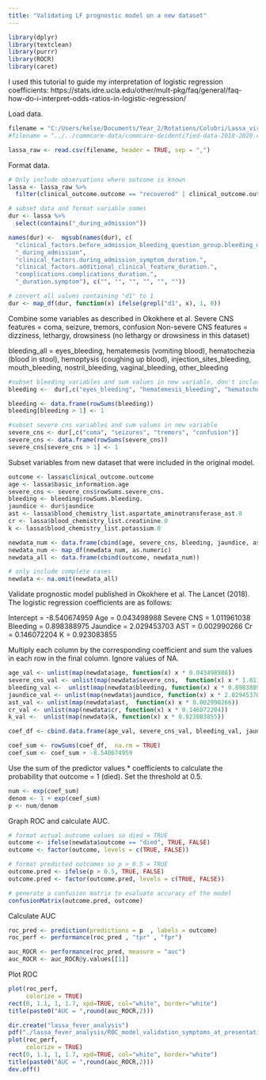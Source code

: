 ```yaml
---
title: "Validating LF prognostic model on a new dataset"
---
```


```r
library(dplyr)
library(textclean)
library(purrr)
library(ROCR)
library(caret)
```

I used this tutorial to guide my interpretation of logistic regression coefficients:
https://stats.idre.ucla.edu/other/mult-pkg/faq/general/faq-how-do-i-interpret-odds-ratios-in-logistic-regression/

Load data.

```r
filename = "C:/Users/kelse/Documents/Year_2/Rotations/Colubri/Lassa_virus/practice_data/commcare-randomized-data-2018-2020.csv"
#filename = "../../commcare-data/commcare-deidentified-data-2018-2020.csv"

lassa_raw <- read.csv(filename, header = TRUE, sep = ",")
```

Format data.

```r
# Only include observations where outcome is known
lassa <- lassa_raw %>%
  filter(clinical_outcome.outcome == "recovered" | clinical_outcome.outcome == "died")

# subset data and format variable names
dur <- lassa %>%
  select(contains("_during_admission"))

names(dur) <-  mgsub(names(dur), c(
  "clinical_factors.before_admission_bleeding_question_group.bleeding_duration.",
  "_during_admission",
  "clinical_factors.during_admission_symptom_duration.",
  "clinical_factors.additional_clinical_feature_duration.",
  "complications.complications_duration.",
  "_duration.symptom"), c("", "", "", "", "", ""))

# convert all values containing "d1" to 1
dur <- map_df(dur, function(x) ifelse(grepl("d1", x), 1, 0))
```

Combine some variables as described in Okokhere et al.
Severe CNS features = coma, seizure, tremors, confusion 
Non-severe CNS features = dizziness, lethargy, drowsiness (no lethargy or drowsiness in this dataset)

bleeding_all = eyes_bleeding, hematemesis (vomiting blood), hematochezia (blood in stool), hemoptysis (coughing up blood), injection_sites_bleeding, mouth_bleeding, nostril_bleeding, vaginal_bleeding, other_bleeding

```r
#subset bleeding variables and sum values in new variable, don't include eyes_bleeding
bleeding <-  dur[,c("eyes_bleeding", "hematemesis_bleeding", "hematochezia_bleeding", "hemoptysis_bleeding", "injection_sites_bleeding", "mouth_bleeding", "nostrils_bleeding", "vaginal_bleeding", "other_bleeding")]

bleeding <- data.frame(rowSums(bleeding))
bleeding[bleeding > 1] <- 1

#subset severe cns variables and sum values in new variable
severe_cns <- dur[,c("coma", "seizures", "tremors", "confusion")]
severe_cns <- data.frame(rowSums(severe_cns))
severe_cns[severe_cns > 1] <- 1
```
Subset variables from new dataset that were included in the original model.

```r
outcome <- lassa$clinical_outcome.outcome
age <- lassa$basic_information.age
severe_cns <- severe_cns$rowSums.severe_cns.
bleeding <- bleeding$rowSums.bleeding.
jaundice <- dur$jaundice
ast <- lassa$blood_chemistry_list.aspartate_aminotransferase_ast.0
cr <- lassa$blood_chemistry_list.creatinine.0
k <- lassa$blood_chemistry_list.potassium.0

newdata_num <- data.frame(cbind(age, severe_cns, bleeding, jaundice, ast, cr,  k))
newdata_num <- map_df(newdata_num, as.numeric)
newdata_all <- data.frame(cbind(outcome, newdata_num))

# only include complete cases
newdata <- na.omit(newdata_all)
```

Validate prognostic model published in Okokhere et al. The Lancet (2018). The logistic regression coefficients are as follows:

Intercept = -8.540674959
Age = 0.043498988
Severe CNS = 1.011961038
Bleeding = 0.898388975
Jaundice = 2.029453703
AST = 0.002990266
Cr = 0.146072204
K = 0.923083855

Multiply each column by the corresponding coefficient and sum the values in each row in the final column. Ignore values of NA.

```r
age_val <- unlist(map(newdata$age, function(x) x * 0.043498988))
severe_cns_val <- unlist(map(newdata$severe_cns,  function(x) x * 1.011961038))
bleeding_val <-  unlist(map(newdata$bleeding, function(x) x * 0.898388975))
jaundice_val <- unlist(map(newdata$jaundice, function(x) x * 2.029453703))
ast_val <- unlist(map(newdata$ast,  function(x) x * 0.002990266))
cr_val <- unlist(map(newdata$cr, function(x) x * 0.146072204))
k_val <-  unlist(map(newdata$k, function(x) x * 0.923083855))

coef_df <- cbind.data.frame(age_val, severe_cns_val, bleeding_val, jaundice_val, ast_val, cr_val, k_val)

coef_sum <- rowSums(coef_df,  na.rm = TRUE)
coef_sum <- coef_sum + -8.540674959
```

Use the sum of the predictor values * coefficients to calculate the probability that outcome = 1 (died). Set the threshold at 0.5.

```r
num <- exp(coef_sum)
denom <- 1 + exp(coef_sum)
p <- num/denom
```

Graph ROC and calculate AUC.

```r
# format actual outcome values so died = TRUE
outcome <- ifelse(newdata$outcome == "died", TRUE, FALSE)
outcome <- factor(outcome, levels = c(TRUE, FALSE))

# format predicted outcomes so p > 0.5 = TRUE
outcome.pred <- ifelse(p > 0.5, TRUE, FALSE)
outcome.pred <- factor(outcome.pred, levels = c(TRUE, FALSE))

# generate a confusion matrix to evaluate accuracy of the model 
confusionMatrix(outcome.pred, outcome)
```
Calculate AUC

```r
roc_pred <- prediction(predictions = p  , labels = outcome) 
roc_perf <- performance(roc_pred , "tpr" , "fpr")

auc_ROCR <- performance(roc_pred, measure = "auc")
auc_ROCR <- auc_ROCR@y.values[[1]]
```

Plot ROC

```r
plot(roc_perf,
     colorize = TRUE)
rect(0, 1.1, 1, 1.7, xpd=TRUE, col="white", border="white")
title(paste0("AUC = ",round(auc_ROCR,2)))

dir.create("lassa_fever_analysis")
pdf("./lassa_fever_analysis/ROC_model_validation_symptoms_at_presentation.pdf")
plot(roc_perf,
     colorize = TRUE)
rect(0, 1.1, 1, 1.7, xpd=TRUE, col="white", border="white")
title(paste0("AUC = ",round(auc_ROCR,2)))
dev.off()
```